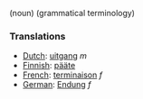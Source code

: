 (noun) (grammatical terminology)

===Translations===
*[[Dutch]]: [[uitgang]] ''m''
*[[Finnish]]: [[pääte]]
*[[French]]: [[terminaison]] ''f''
*[[German]]: [[Endung]] ''f''